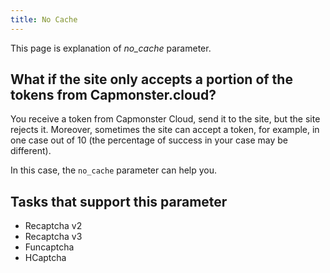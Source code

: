 ```yaml
---
title: No Cache
---
```


This page is explanation of _no_cache_ parameter.

## What if the site only accepts a portion of the tokens from Capmonster.cloud?
You receive a token from Capmonster Cloud, send it to the site, but the site rejects it. Moreover, sometimes the site can accept a token, for example, in one case out of 10 (the percentage of success in your case may be different).

In this case, the `no_cache` parameter can help you.

## Tasks that support this parameter
- Recaptcha v2
- Recaptcha v3
- Funcaptcha
- HCaptcha